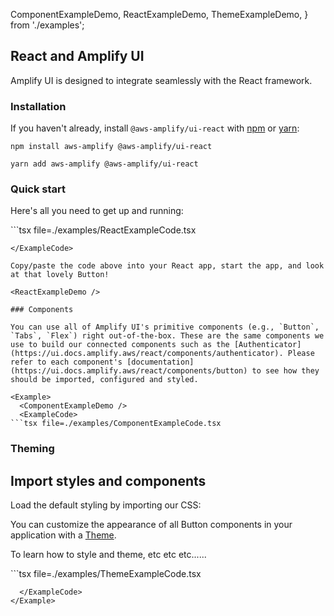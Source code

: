   ComponentExampleDemo,
  ReactExampleDemo,
  ThemeExampleDemo,
} from './examples';

## React and Amplify UI

Amplify UI is designed to integrate seamlessly with the React framework.

### Installation

If you haven't already, install `@aws-amplify/ui-react` with [npm](https://www.npmjs.com/) or [yarn](https://yarnpkg.com/):

<Tabs>
<TabItem title="npm">

```shell
npm install aws-amplify @aws-amplify/ui-react
```

</TabItem>
<TabItem title="yarn">

```shell
yarn add aws-amplify @aws-amplify/ui-react
```

</TabItem>
</Tabs>

### Quick start

Here's all you need to get up and running:

<ExampleCode>
```tsx file=./examples/ReactExampleCode.tsx 

```
</ExampleCode>

Copy/paste the code above into your React app, start the app, and look at that lovely Button!

<ReactExampleDemo />

### Components

You can use all of Amplify UI's primitive components (e.g., `Button`, `Tabs`, `Flex`) right out-of-the-box. These are the same components we use to build our connected components such as the [Authenticator](https://ui.docs.amplify.aws/react/components/authenticator). Please refer to each component's [documentation](https://ui.docs.amplify.aws/react/components/button) to see how they should be imported, configured and styled.

<Example>
  <ComponentExampleDemo />
  <ExampleCode>
```tsx file=./examples/ComponentExampleCode.tsx

```
  </ExampleCode>
</Example>

### Theming

## Import styles and components

Load the default styling by importing our CSS:

You can customize the appearance of all Button components in your application with a [Theme](/theming).

To learn how to style and theme, etc etc etc......

<Example>
  <ThemeExampleDemo />
  <ExampleCode>
```tsx file=./examples/ThemeExampleCode.tsx

```
  </ExampleCode>
</Example>

